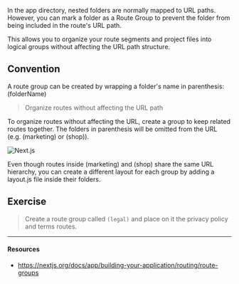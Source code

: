 In the app directory, nested folders are normally mapped to URL paths. However, you can mark a folder as a Route Group to prevent the folder from being included in the route's URL path.

This allows you to organize your route segments and project files into logical groups without affecting the URL path structure.

## Convention

A route group can be created by wrapping a folder's name in parenthesis: (folderName)

> Organize routes without affecting the URL path

To organize routes without affecting the URL, create a group to keep related routes together. The folders in parenthesis will be omitted from the URL (e.g. (marketing) or (shop)).

![Next.js](../../images/routegrp.png)

Even though routes inside (marketing) and (shop) share the same URL hierarchy, you can create a different layout for each group by adding a layout.js file inside their folders.

## Exercise

> Create a route group called `(legal)` and place on it the privacy policy and terms routes.

---

#### Resources

- https://nextjs.org/docs/app/building-your-application/routing/route-groups
